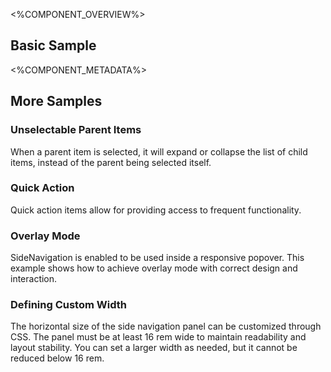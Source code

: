 
<%COMPONENT_OVERVIEW%>

## Basic Sample
<Basic />

<%COMPONENT_METADATA%>

## More Samples

### Unselectable Parent Items
When a parent item is selected, it will expand or collapse the list of child items, instead of the parent being selected itself.

<UnselectableParentItems />

### Quick Action
Quick action items allow for providing access to frequent functionality.

<QuickAction />

### Overlay Mode
SideNavigation is enabled to be used inside a responsive popover. This example shows how to achieve overlay mode with correct design and interaction.

<OverlayMode />

### Defining Custom Width
The horizontal size of the side navigation panel can be customized through CSS. The panel must be at least 16 rem wide to maintain readability and layout stability. You can set a larger width as needed, but it cannot be reduced below 16 rem.

<CustomWidth />

